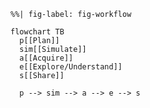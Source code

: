 ```mermaid
%%| fig-label: fig-workflow

flowchart TB
  p[[Plan]]
  sim[[Simulate]]
  a[[Acquire]]
  e[[Explore/Understand]]
  s[[Share]]

  p --> sim --> a --> e --> s
```
